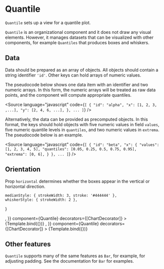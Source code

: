 
# Quantile

<Meta title="Addons/Band/Quantile" />

`Quantile` sets up a view for a quantile plot.

<ArgsTable of={Quantile} />

`Quantile` is an organizational component and it does not draw any visual elements. However, it manages datasets that can be visualized with other components, for example `Quantiles` that produces boxes and whiskers.

## Data

Data should be prepared as an array of objects. All objects should contain a string identifier `'id'`. Other keys can hold arrays of numeric values.

The pseudocode below shows one data item with an identifier and two numeric arrays. In this form, the numeric arrays will be treated as raw data points, and the component will compute appropriate quantiles.

<Source
    language="javascript"
    code={`
[
  {
    "id": "alpha",
    "x": [1, 2, 3, ,...],
    "y": [2, 4, 6, ...],
  },
  ...
]
`}
/>

Alternatively, the data can be provided as precomputed objects. In this format, the keys should hold objects with five numeric values in field `values`, five numeric quantile levels in `quantiles`, and two numeric values in `extrema`. The pseudocode below is an example.

<Source
    language="javascript"
    code={`
[
  {
    "id": "beta",
    "x": {
      "values": [1, 2, 3, 4, 5],
      "quantiles": [0.05, 0.25, 0.5, 0.75, 0.95],
      "extrema": [0, 6],
    }
  },
  ...
]
`}
/>

## Orientation

Prop `horizontal` determines whether the boxes appear in the vertical or horizontal direction.

    medianStyle: { strokeWidth: 3, stroke: '#444444' },
    whiskerStyle: { strokeWidth: 2 },
}

<Canvas>
    <Story
        name="vertical"
        args={{
            ...commonQuantileProps,
            horizontal: false,
            children: <Quantiles {...quantilesProps} />,
        }}
        component={Quantile}
        decorators={[ChartDecorator]}
    >
        {Template.bind({})}
    </Story>
    <Story
        name="horizontal"
        args={{
            ...commonQuantileProps,
            horizontal: true,
            children: <Quantiles {...quantilesProps} />,
        }}
        component={Quantile}
        decorators={[ChartDecorator]}
    >
        {Template.bind({})}
    </Story>
</Canvas>

## Other features

`Quantile` supports many of the same features as `Bar`, for example, for adjusting padding. See the documentation for `Bar` for examples.
